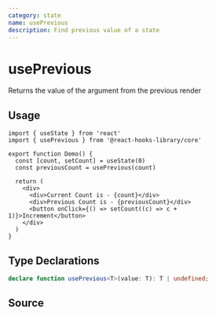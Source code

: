 ```yaml
---
category: state
name: usePrevious
description: Find previous value of a state
---
```



<Playground>
  <Demo />
</Playground>

# usePrevious

Returns the value of the argument from the previous render

## Usage

```tsx
import { useState } from 'react'
import { usePrevious } from '@react-hooks-library/core'

export function Demo() {
  const [count, setCount] = useState(0)
  const previousCount = usePrevious(count)

  return (
    <div>
      <div>Current Count is - {count}</div>
      <div>Previous Count is - {previousCount}</div>
      <button onClick={() => setCount((c) => c + 1)}>Increment</button>
    </div>
  )
}
```

## Type Declarations

```typescript
declare function usePrevious<T>(value: T): T | undefined;
```

## Source

<Source name="usePrevious" pkg="core"/>